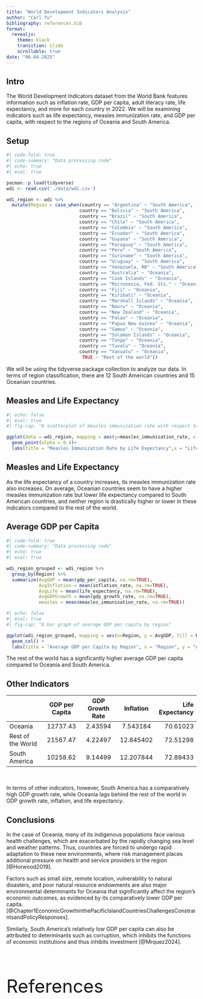 ---
title: "World Development Indicators Analysis"
author: "Carl Yu"
bibliography: references.bib
format: 
  revealjs:
    theme: black
    transition: slide
    scrollable: true
date: "06-04-2025"
---
## Intro
The World Development Indicators dataset from the World Bank features information such as inflation rate, GDP per capita, adult literacy rate, life expectancy, and more for each country in 2022. We will be examining indicators such as life expectancy, measles immunization rate, and GDP per capita, with respect to the regions of Oceania and South America.

## Setup
```{r}
#| code-fold: true
#| code-summary: "Data processing code"
#| echo: true
#| eval: true

pacman::p_load(tidyverse)
wdi <- read.csv('./data/wdi.csv')

wdi_region <- wdi %>%
  mutate(Region = case_when(country == "Argentina" ~ "South America",
                           country == "Bolivia" ~ "South America",
                           country == "Brazil" ~ "South America",
                           country == "Chile" ~ "South America",
                           country == "Colombia" ~ "South America",
                           country == "Ecuador" ~ "South America",
                           country == "Guyana" ~ "South America",
                           country == "Paraguay" ~ "South America",
                           country == "Peru" ~ "South America",
                           country == "Suriname" ~ "South America",
                           country == "Uruguay" ~ "South America",
                           country == "Venezuela, RB" ~ "South America",
                           country == "Australia" ~ "Oceania",
                           country == "Cook Islands" ~ "Oceania",
                           country == "Micronesia, Fed. Sts." ~ "Oceania",
                           country == "Fiji" ~ "Oceania",
                           country == "Kiribati" ~ "Oceania",
                           country == "Marshall Islands" ~ "Oceania",
                           country == "Nauru" ~ "Oceania",
                           country == "New Zealand" ~ "Oceania",
                           country == "Palau" ~ "Oceania",
                           country == "Papua New Guinea" ~ "Oceania",
                           country == "Samoa" ~ "Oceania",
                           country == "Solomon Islands" ~ "Oceania",
                           country == "Tonga" ~ "Oceania",
                           country == "Tuvalu" ~ "Oceania",
                           country == "Vanuatu" ~ "Oceania",
                            TRUE ~ "Rest of the world"))
```

We will be using the tidyverse package collection to analyze our data. In terms of region classification, there are 12 South American countries and 15 Oceanian countries.


## Measles and Life Expectancy
```{r}
#| echo: false
#| eval: true
#| fig-cap: "A scatterplot of measles immunization rate with respect to life expectancy"

ggplot(data = wdi_region, mapping = aes(y=measles_immunisation_rate, x = life_expectancy,color = Region))+
  geom_point(alpha = 0.4)+ 
  labs(title = "Measles Immunization Rate by Life Expectancy",x = "Life Expectancy", y = "Measles Immunization Rate")
```

## Measles and Life Expectancy

As the life expectancy of a country increases, its measles immunization rate also increases. On average, Oceanian countries seem to have a higher measles immunization rate but lower life expectancy compared to South American countries, and neither region is drastically higher or lower in these indicators compared to the rest of the world.

## Average GDP per Capita

```{r}
#| code-fold: true
#| code-summary: "Data processing code"
#| echo: true
#| eval: true

wdi_region_grouped <- wdi_region %>% 
  group_by(Region) %>% 
  summarize(AvgGDP = mean(gdp_per_capita, na.rm=TRUE),
            AvgInflation = mean(inflation_rate, na.rm=TRUE),
            AvgLife = mean(life_expectancy, na.rm=TRUE),
            AvgGDPGrowth = mean(gdp_growth_rate, na.rm=TRUE),
            measles = mean(measles_immunisation_rate, na.rm=TRUE))
```

```{r}
#| echo: false
#| eval: true
#| fig-cap: "A bar graph of average GDP per capita by region"

ggplot(wdi_region_grouped, mapping = aes(x=Region, y = AvgGDP, fill = Region)) + 
  geom_col() +
  labs(title = "Average GDP per Capita by Region", x = "Region", y = "Average GDP per Capita")
```

:::{.fragment .fade-in}

The rest of the world has a significantly higher average GDP per capita compared to Oceania and South America. 

:::

## Other Indicators


|                  | GDP per Capita | GDP Growth Rate | Inflation | Life Expectancy | 
|:---------|:--------:|:--------:|:--------:|---------:|
|       Oceania      |    12737.43    |     2.43594     |  7.543184 |     70.61023    |
|  Rest of the World |    21567.47    |     4.22497     | 12.845402 |     72.51298    |
|    South America   |    10258.62    |     9.14499     | 12.207844 |     72.89433    |

\ 

In terms of other indicators, however, South America has a comparatively high GDP growth rate, while Oceania lags behind the rest of the world in GDP growth rate, inflation, and life expectancy.

## Conclusions

:::{.fragment .fade-in}
In the case of Oceania, many of its indigenous populations face various health challenges, which are exacerbated by the rapidly changing sea level and weather patterns. Thus, countries are forced to undergo rapid adaptation to these new environments, where risk management places additional pressure on health and service providers in the region [@Horwood2019].

Factors such as small size, remote location, vulnerability to natural disasters, and poor natural resource endowments are also major environmental determinants for Oceania that significantly affect the region's economic outcomes, as evidenced by its comparatively lower GDP per capita. [@Chapter1EconomicGrowthinthePacificIslandCountriesChallengesConstraintsandPolicyResponses]. 

Similarly, South America's relatively low GDP per capita can also be attributed to determinants such as corruption, which inhibits the functions of economic institutions and thus inhibits investment [@Mrquez2024].

:::

\ 
\ 
\ 
\ 


:::{style="font-size: 48px;"}
References
:::

